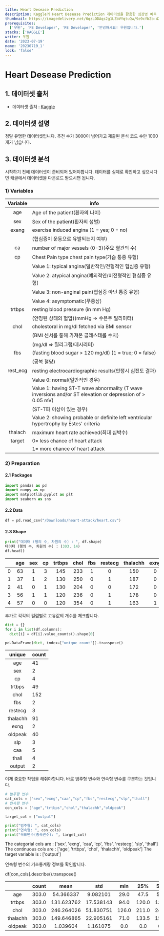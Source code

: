 ```yaml
---
title: Heart Desease Prediction
description: Kaggle의 Heart Desease Prediction 데이터셋을 활용한 심장병 예측
thumbnail: https://imagedelivery.net/6qzLODAqs2g1LZbVYqtuQw/9e9cfb2b-4252-4738-3a9c-4882a248a800/public
prerequisites:
  ['우원', 'FE Developer', 'FE Developer', '안녕하세요! 우원입니다.']
stacks: ['KAGGLE']
writer: 우원
date: '2023-07-19'
name: '20230719_1'
lock: 'false'
---
```


# Heart Desease Prediction

## 1. 데이터셋 출처

- 데이터셋 출처 : [Kaggle](https://www.kaggle.com/datasets/rashikrahmanpritom/heart-attack-analysis-prediction-dataset)

## 2. 데이터셋 설명

정말 유명한 데이터셋입니다.
추천 수가 3000이 넘어가고 제출된 분석 코드 수만 1000개가 넘습니다.

## 3. 데이터셋 분석

시작하기 전에 데이터셋이 준비되어 있어야합니다.
데이터를 실제로 확인하고 싶으시다면 캐글에서 데이터셋을 다운로드 받으시면 됩니다.

### 1) Variables

| Variable | info                                                                                                     |
| :------: | -------------------------------------------------------------------------------------------------------- |
|   age    | Age of the patient(환자의 나이)                                                                          |
|   sex    | Sex of the patient(환자의 성별)                                                                          |
|  exang   | exercise induced angina (1 = yes; 0 = no)                                                                |
|          | (협심증이 운동으로 유발되는지 여부)                                                                      |
|    ca    | number of major vessels (0-3)(주요 혈관의 수)                                                            |
|    cp    | Chest Pain type chest pain type(가슴 통증 유형)                                                          |
|          | Value 1: typical angina(일반적인/전형적인 협심증 유형)                                                   |
|          | Value 2: atypical angina(예외적인/비전형적인 협심증 유형)                                                |
|          | Value 3: non-anginal pain(협심증 아닌 통증 유형)                                                         |
|          | Value 4: asymptomatic(무증상)                                                                            |
|  trtbps  | resting blood pressure (in mm Hg)                                                                        |
|          | (안정된 상태의 혈압)(mmHg => 수은주 밀리미터)                                                            |
|   chol   | cholestoral in mg/dl fetched via BMI sensor                                                              |
|          | (BMI 센서를 통해 가져온 콜레스테롤 수치)                                                                 |
|          | (mg/dl => 밀리그램/데시리터)                                                                             |
|   fbs    | (fasting blood sugar > 120 mg/dl) (1 = true; 0 = false)                                                  |
|          | (공복 혈당)                                                                                              |
| rest_ecg | resting electrocardiographic results(안정시 심전도 결과)                                                 |
|          | Value 0: normal(일반적인 경우)                                                                           |
|          | Value 1: having ST-T wave abnormality (T wave inversions and/or ST elevation or depression of > 0.05 mV) |
|          | (ST-T파 이상이 있는 경우)                                                                                |
|          | Value 2: showing probable or definite left ventricular hypertrophy by Estes' criteria                    |
| thalach  | maximum heart rate achieved(최대 심박수)                                                                 |
|  target  | 0= less chance of heart attack                                                                           |
|          | 1= more chance of heart attack                                                                           |

### 2) Preparation

#### 2.1 Packages

```python
import pandas as pd
import numpy as np
import matplotlib.pyplot as plt
import seaborn as sns
```

#### 2.2 Data

```python
df = pd.read_csv("/Downloads/heart-attack/heart.csv")
```

#### 2.3 Shape

```python
print("데이터 (행의 수, 차원의 수) : ", df.shape)
데이터 (행의 수, 차원의 수) : (303, 14)
df.head()
```

|     | age | sex | cp  | trtbps | chol | fbs | restecg | thalachh | exng | oldpeak | slp | caa | thall | output |
| :-: | :-: | :-: | :-: | :----: | :--: | :-: | :-----: | :------: | :--: | :-----: | :-: | :-: | ----- | ------ |
|  0  | 63  |  1  |  3  |  145   | 233  |  1  |    0    |   150    |  0   |   2.3   |  0  |  0  | 1     | 1      |
|  1  | 37  |  1  |  2  |  130   | 250  |  0  |    1    |   187    |  0   |   3.5   |  0  |  0  | 2     | 1      |
|  2  | 41  |  0  |  1  |  130   | 204  |  0  |    0    |   172    |  0   |   1.4   |  2  |  0  | 2     | 1      |
|  3  | 56  |  1  |  1  |  120   | 236  |  0  |    1    |   178    |  0   |   0.8   |  2  |  0  | 2     | 1      |
|  4  | 57  |  0  |  0  |  120   | 354  |  0  |    1    |   163    |  1   |   0.6   |  2  |  0  | 2     | 1      |

추가로 각각의 컬럼별로 고유값의 개수를 체크합니다.

```python
dict = {}
for i in list(df.columns):
  dict[i] = df[i].value_counts().shape[0]

pd.DataFrame(dict, index=["unique count"]).transpose()
```

|  unique  | count |
| :------: | ----- |
|   age    | 41    |
|   sex    | 2     |
|    cp    | 4     |
|  trtbps  | 49    |
|   chol   | 152   |
|   fbs    | 2     |
| restecg  | 3     |
| thalachh | 91    |
|   exng   | 2     |
| oldpeak  | 40    |
|   slp    | 3     |
|   caa    | 5     |
|  thall   | 4     |
|  output  | 2     |

이제 중요한 작업을 해줘야합니다.
바로 범주형 변수와 연속형 변수를 구분하는 것입니다.

```python
# 범주형 변수
cat_cols = ["sex","exng","caa","cp","fbs","restecg","slp","thall"]
# 연속형 변수
con_cols = ["age","trtbps","chol","thalachh","oldpeak"]

target_col = ["output"]

print("범주형: ", cat_cols)
print("연속형: ", con_cols)
print("목표변수(종속변수): ", target_col)
```

The categorial cols are : ['sex', 'exng', 'caa', 'cp', 'fbs', 'restecg', 'slp', 'thall']
The continuous cols are : ['age', 'trtbps', 'chol', 'thalachh', 'oldpeak']
The target variable is : ['output']

연속형 변수의 기초통계량 정보를 확인합니다.

df[con_cols].describe().transpose()

|          | count |    mean    |    std    |  min  |  25%  |  50%  |  75%  | max   |
| :------: | :---: | :--------: | :-------: | :---: | :---: | :---: | :---: | ----- |
|   age    | 303.0 | 54.366337  | 9.082101  | 29.0  | 47.5  | 55.0  | 61.0  | 77.0  |
|  trtbps  | 303.0 | 131.623762 | 17.538143 | 94.0  | 120.0 | 130.0 | 140.0 | 200.0 |
|   chol   | 303.0 | 246.264026 | 51.830751 | 126.0 | 211.0 | 240.0 | 274.5 | 564.0 |
| thalachh | 303.0 | 149.646865 | 22.905161 | 71.0  | 133.5 | 153.0 | 166.0 | 202.0 |
| oldpeak  | 303.0 |  1.039604  | 1.161075  |  0.0  |  0.0  |  0.8  |  1.6  | 6.2   |
